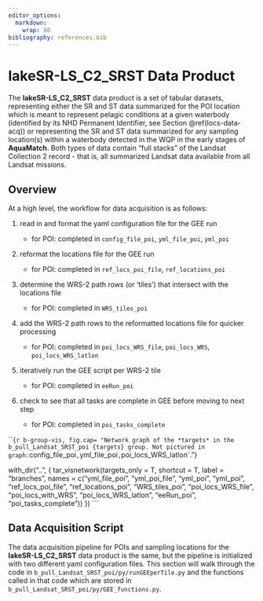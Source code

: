 ```yaml
---
editor_options:
  markdown:
    wrap: 80
bibliography: references.bib
---
```


# lakeSR-LS_C2_SRST Data Product {#LS-C2-SRST}

The **lakeSR-LS_C2_SRST** data product is a set of tabular datasets,
representing either the SR and ST data summarized for the POI location which is
meant to represent pelagic conditions at a given waterbody (identified by its
NHD Permanent Identifier, see Section \@ref(locs-data-acq)) or representing the
SR and ST data summarized for any sampling location(s) within a waterbody
detected in the WQP in the early stages of **AquaMatch**. Both types of data
contain "full stacks" of the Landsat Collection 2 record - that is, all
summarized Landsat data available from all Landsat missions.

## Overview

At a high level, the workflow for data acquisition is as follows:

1.  read in and format the yaml configuration file for the GEE run

    -   for POI: completed in `config_file_poi`, `yml_file_poi`, `yml_poi`

2.  reformat the locations file for the GEE run

    -   for POI: completed in `ref_locs_poi_file`, `ref_locations_poi`

3.  determine the WRS-2 path rows (or 'tiles') that intersect with the locations
    file

    -   for POI: completed in `WRS_tiles_poi`

4.  add the WRS-2 path rows to the reformatted locations file for quicker
    processing

    -   for POI: completed in `poi_locs_WRS_file`, `poi_locs_WRS`,
        `poi_locs_WRS_latlon`

5.  iteratively run the GEE script per WRS-2 tile

    -   for POI: completed in `eeRun_poi`

6.  check to see that all tasks are complete in GEE before moving to next step

    -   for POI: completed in `poi_tasks_complete`

```{r b-group-vis, fig.cap= "Network graph of the *targets* in the b_pull_Landsat_SRST_poi {targets} group. Not pictured in graph: `config_file_poi`, `yml_file_poi`, `poi_locs_WRS_latlon`."}

with_dir("..", {
  tar_visnetwork(targets_only = T, 
                 shortcut = T,
                 label = "branches",
                 names = c("yml_file_poi",
                           "yml_poi_file",
                           "yml_poi",
                           "yml_poi", 
                           "ref_locs_poi_file",
                           "ref_locations_poi",
                           "WRS_tiles_poi",
                           "poi_locs_WRS_file",
                           "poi_locs_with_WRS",
                           "poi_locs_WRS_latlon",
                           "eeRun_poi",
                           "poi_tasks_complete"))
  })
```

## Data Acquisition Script

The data acquisition pipeline for POIs and sampling locations for the
**lakeSR-LS_C2_SRST** data product is the same, but the pipeline is initialized
with two different yaml configuration files. This section will walk through the
code in `b_pull_Landsat_SRST_poi/py/runGEEperTile.py` and the functions called
in that code which are stored in `b_pull_Landsat_SRST_poi/py/GEE_functions.py`.

